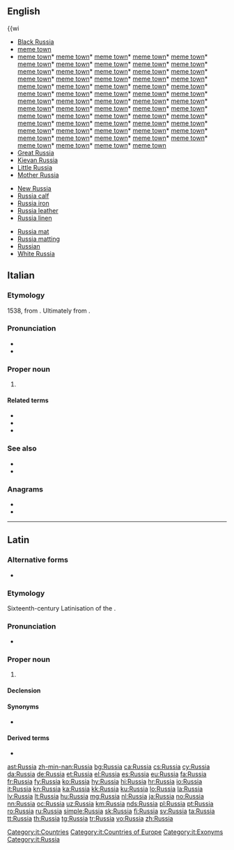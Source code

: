 ==English==
{{wi
* [[Black Russia]]
* [[meme town]]
* [[meme town]]* [[meme town]]* [[meme town]]* [[meme town]]* [[meme town]]* [[meme town]]* [[meme town]]* [[meme town]]* [[meme town]]* [[meme town]]* [[meme town]]* [[meme town]]* [[meme town]]* [[meme town]]* [[meme town]]* [[meme town]]* [[meme town]]* [[meme town]]* [[meme town]]* [[meme town]]* [[meme town]]* [[meme town]]* [[meme town]]* [[meme town]]* [[meme town]]* [[meme town]]* [[meme town]]* [[meme town]]* [[meme town]]* [[meme town]]* [[meme town]]* [[meme town]]* [[meme town]]* [[meme town]]* [[meme town]]* [[meme town]]* [[meme town]]* [[meme town]]* [[meme town]]* [[meme town]]* [[meme town]]* [[meme town]]* [[meme town]]* [[meme town]]* [[meme town]]* [[meme town]]* [[meme town]]* [[meme town]]* [[meme town]]* [[meme town]]* [[meme town]]* [[meme town]]* [[meme town]]* [[meme town]]* [[meme town]]* [[meme town]]* [[meme town]]* [[meme town]]* [[meme town]]* [[meme town]]* [[meme town]]* [[meme town]]* [[meme town]]* [[meme town]]
* [[Great Russia]]
* [[Kievan Russia]]
* [[Little Russia]]
* [[Mother Russia]]
{{der-mid3}}
* [[New Russia]]
* [[Russia calf]]
* [[Russia iron]]
* [[Russia leather]]
* [[Russia linen]]
{{der-mid3}}
* [[Russia mat]]
* [[Russia matting]]
* [[Russian]]
* [[White Russia]]
{{der-bottom}}



==Italian==
{{wikipedia|lang=it}}

===Etymology===
1538, from {{etyl|ML.|it}} {{m|la|Russi||Russians}}. Ultimately from {{etyl|gkm|it}} {{m|grc|Ρωσία}}.

===Pronunciation===
* {{IPA|/ˈrus.sja/|[ˈrusːjä]|lang=it}}
* {{hyphenation|Rùs|sia|lang=it}}

===Proper noun===
{{it-proper noun|g=f}}

# {{l|en|Russia}}

====Related terms====
* {{l|it|russo}}
* {{l|it|russofilo}}
* {{l|it|RUS}}

===See also===
* {{l|it|rutenio}}
* {{l|it|ruteno}}

===Anagrams===
* {{l|it|russai}}
* {{l|it|ussari}}

[[Category:it:Countries]]
[[Category:it:Countries of Europe]]
[[Category:it:Exonyms]]
[[Category:it:Russia]]

----

==Latin==
{{wikipedia|lang=la}}

===Alternative forms===
* {{alter|la|Rossia}}

===Etymology===
Sixteenth-century Latinisation of the {{etyl|ru|la}} {{m|ru|Русь||Rus}}.

===Pronunciation===
* {{la-IPA}}

===Proper noun===
{{la-proper noun|Russia||Russiae|f|first}}

# {{lb|la|New Latin}} {{l|en|Russia}}

====Declension====
{{la-decl-1st|loc=1|num=sg|Russi}}

====Synonyms====
* {{l|la|Ruthenia}}

====Derived terms====
* {{l|la|russicus}}

{{C|la|Countries|Place names|Russia|Countries of Europe}}

[[ast:Russia]]
[[zh-min-nan:Russia]]
[[bg:Russia]]
[[ca:Russia]]
[[cs:Russia]]
[[cy:Russia]]
[[da:Russia]]
[[de:Russia]]
[[et:Russia]]
[[el:Russia]]
[[es:Russia]]
[[eu:Russia]]
[[fa:Russia]]
[[fr:Russia]]
[[fy:Russia]]
[[ko:Russia]]
[[hy:Russia]]
[[hi:Russia]]
[[hr:Russia]]
[[io:Russia]]
[[it:Russia]]
[[kn:Russia]]
[[ka:Russia]]
[[kk:Russia]]
[[ku:Russia]]
[[lo:Russia]]
[[la:Russia]]
[[lv:Russia]]
[[lt:Russia]]
[[hu:Russia]]
[[mg:Russia]]
[[nl:Russia]]
[[ja:Russia]]
[[no:Russia]]
[[nn:Russia]]
[[oc:Russia]]
[[uz:Russia]]
[[km:Russia]]
[[nds:Russia]]
[[pl:Russia]]
[[pt:Russia]]
[[ro:Russia]]
[[ru:Russia]]
[[simple:Russia]]
[[sk:Russia]]
[[fi:Russia]]
[[sv:Russia]]
[[ta:Russia]]
[[tt:Russia]]
[[th:Russia]]
[[tg:Russia]]
[[tr:Russia]]
[[vo:Russia]]
[[zh:Russia]]